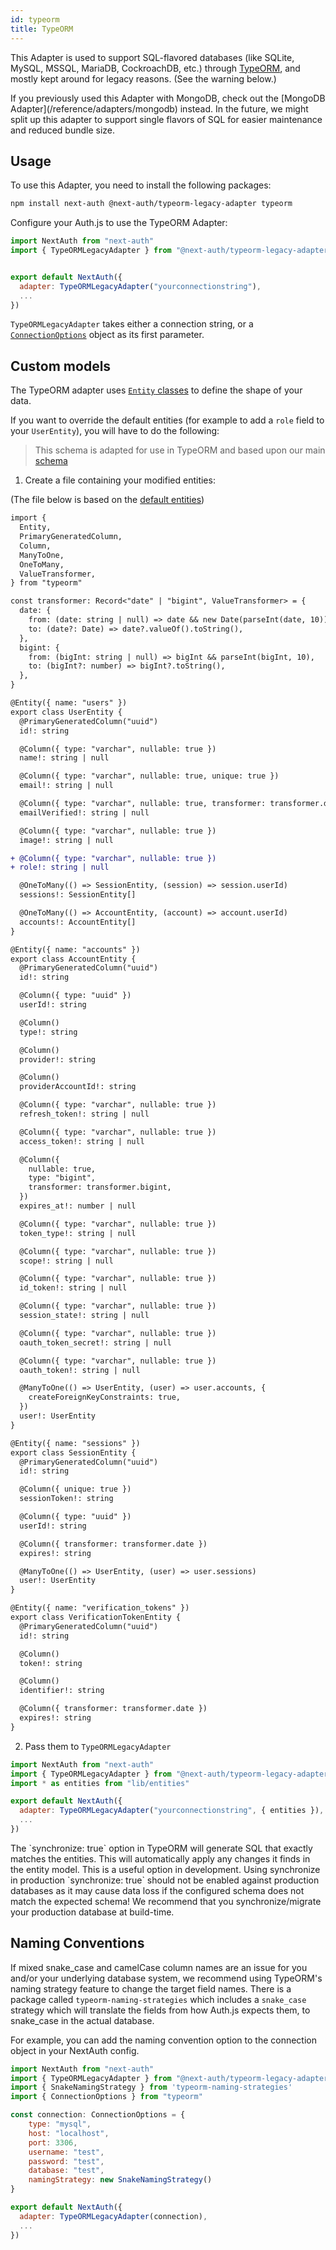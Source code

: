```yaml
---
id: typeorm
title: TypeORM
---
```



This Adapter is used to support SQL-flavored databases (like SQLite, MySQL, MSSQL, MariaDB, CockroachDB, etc.) through [TypeORM](https://typeorm.io), and mostly kept around for legacy reasons. (See the warning below.)

<Callout>
If you previously used this Adapter with MongoDB, check out the [MongoDB Adapter](/reference/adapters/mongodb) instead.
</Callout>

<Callout type="warning">
In the future, we might split up this adapter to support single flavors of SQL for easier maintenance and reduced bundle size.
</Callout>

## Usage

To use this Adapter, you need to install the following packages:

```bash npm2yarn
npm install next-auth @next-auth/typeorm-legacy-adapter typeorm
```

Configure your Auth.js to use the TypeORM Adapter:

```javascript title="pages/api/auth/[...nextauth].js"
import NextAuth from "next-auth"
import { TypeORMLegacyAdapter } from "@next-auth/typeorm-legacy-adapter"


export default NextAuth({
  adapter: TypeORMLegacyAdapter("yourconnectionstring"),
  ...
})
```

`TypeORMLegacyAdapter` takes either a connection string, or a [`ConnectionOptions`](https://github.com/typeorm/typeorm/blob/master/docs/connection-options.md) object as its first parameter.

## Custom models

The TypeORM adapter uses [`Entity` classes](https://github.com/typeorm/typeorm/blob/master/docs/entities.md) to define the shape of your data.

If you want to override the default entities (for example to add a `role` field to your `UserEntity`), you will have to do the following:

> This schema is adapted for use in TypeORM and based upon our main [schema](/reference/adapters/models)

1. Create a file containing your modified entities:

(The file below is based on the [default entities](https://github.com/nextauthjs/next-auth/blob/main/packages/adapter-typeorm-legacy/src/entities.ts))

```diff title="lib/entities.ts"
import {
  Entity,
  PrimaryGeneratedColumn,
  Column,
  ManyToOne,
  OneToMany,
  ValueTransformer,
} from "typeorm"

const transformer: Record<"date" | "bigint", ValueTransformer> = {
  date: {
    from: (date: string | null) => date && new Date(parseInt(date, 10)),
    to: (date?: Date) => date?.valueOf().toString(),
  },
  bigint: {
    from: (bigInt: string | null) => bigInt && parseInt(bigInt, 10),
    to: (bigInt?: number) => bigInt?.toString(),
  },
}

@Entity({ name: "users" })
export class UserEntity {
  @PrimaryGeneratedColumn("uuid")
  id!: string

  @Column({ type: "varchar", nullable: true })
  name!: string | null

  @Column({ type: "varchar", nullable: true, unique: true })
  email!: string | null

  @Column({ type: "varchar", nullable: true, transformer: transformer.date })
  emailVerified!: string | null

  @Column({ type: "varchar", nullable: true })
  image!: string | null

+ @Column({ type: "varchar", nullable: true })
+ role!: string | null

  @OneToMany(() => SessionEntity, (session) => session.userId)
  sessions!: SessionEntity[]

  @OneToMany(() => AccountEntity, (account) => account.userId)
  accounts!: AccountEntity[]
}

@Entity({ name: "accounts" })
export class AccountEntity {
  @PrimaryGeneratedColumn("uuid")
  id!: string

  @Column({ type: "uuid" })
  userId!: string

  @Column()
  type!: string

  @Column()
  provider!: string

  @Column()
  providerAccountId!: string

  @Column({ type: "varchar", nullable: true })
  refresh_token!: string | null

  @Column({ type: "varchar", nullable: true })
  access_token!: string | null

  @Column({
    nullable: true,
    type: "bigint",
    transformer: transformer.bigint,
  })
  expires_at!: number | null

  @Column({ type: "varchar", nullable: true })
  token_type!: string | null

  @Column({ type: "varchar", nullable: true })
  scope!: string | null

  @Column({ type: "varchar", nullable: true })
  id_token!: string | null

  @Column({ type: "varchar", nullable: true })
  session_state!: string | null

  @Column({ type: "varchar", nullable: true })
  oauth_token_secret!: string | null

  @Column({ type: "varchar", nullable: true })
  oauth_token!: string | null

  @ManyToOne(() => UserEntity, (user) => user.accounts, {
    createForeignKeyConstraints: true,
  })
  user!: UserEntity
}

@Entity({ name: "sessions" })
export class SessionEntity {
  @PrimaryGeneratedColumn("uuid")
  id!: string

  @Column({ unique: true })
  sessionToken!: string

  @Column({ type: "uuid" })
  userId!: string

  @Column({ transformer: transformer.date })
  expires!: string

  @ManyToOne(() => UserEntity, (user) => user.sessions)
  user!: UserEntity
}

@Entity({ name: "verification_tokens" })
export class VerificationTokenEntity {
  @PrimaryGeneratedColumn("uuid")
  id!: string

  @Column()
  token!: string

  @Column()
  identifier!: string

  @Column({ transformer: transformer.date })
  expires!: string
}
```

2. Pass them to `TypeORMLegacyAdapter`

```javascript title="pages/api/auth/[...nextauth].js"
import NextAuth from "next-auth"
import { TypeORMLegacyAdapter } from "@next-auth/typeorm-legacy-adapter"
import * as entities from "lib/entities"

export default NextAuth({
  adapter: TypeORMLegacyAdapter("yourconnectionstring", { entities }),
  ...
})
```

<Callout>
The `synchronize: true` option in TypeORM will generate SQL that exactly matches the entities. This will automatically apply any changes it finds in the entity model. This is a useful option in development.
</Callout>

<Callout type="warning">
Using synchronize in production
`synchronize: true` should not be enabled against production databases as it may cause data loss if the configured schema does not match the expected schema! We recommend that you synchronize/migrate your production database at build-time.
</Callout>

## Naming Conventions

If mixed snake_case and camelCase column names are an issue for you and/or your underlying database system, we recommend using TypeORM's naming strategy feature to change the target field names. There is a package called `typeorm-naming-strategies` which includes a `snake_case` strategy which will translate the fields from how Auth.js expects them, to snake_case in the actual database.

For example, you can add the naming convention option to the connection object in your NextAuth config.

```javascript title="pages/api/auth/[...nextauth].js"
import NextAuth from "next-auth"
import { TypeORMLegacyAdapter } from "@next-auth/typeorm-legacy-adapter"
import { SnakeNamingStrategy } from 'typeorm-naming-strategies'
import { ConnectionOptions } from "typeorm"

const connection: ConnectionOptions = {
    type: "mysql",
    host: "localhost",
    port: 3306,
    username: "test",
    password: "test",
    database: "test",
    namingStrategy: new SnakeNamingStrategy()
}

export default NextAuth({
  adapter: TypeORMLegacyAdapter(connection),
  ...
})
```
